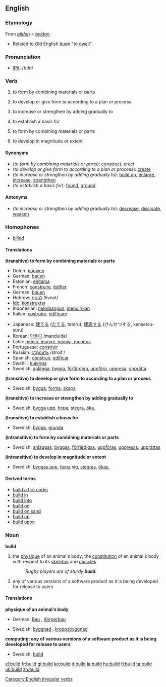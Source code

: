 ==English==

===Etymology===
From {{ME.}} ''[[bilden]]'' < {{OE.}} ''[[byldan]]''.
*Related to Old English ''[[buan]]'' "to [[dwell]]".

===Pronunciation===
*[[w:IPA|IPA]]: /bɪld/

===Verb===
[[Category:English irregular verbs]]
{{en-verb2|'''build'''|'''[[builds]]'''|'''[[built]]'''|'''[[built]]'''|'''[[building]]'''}}
#{{transitive}} to form by combining materials or parts
#{{transitive}} to develop or give form to according to a plan or process
#{{transitive}} to increase or strengthen by adding gradually to
#{{transitive}} to establish a basis for
#{{intransitive}} to form by combining materials or parts
#{{intransitive}} to develop in magnitude or extent

====Synonyms====
*(''to form by combining materials or parts''): [[construct]], [[erect]]
*(''to develop or give form to according to a plan or process''): [[create]]
*(''to increase or strengthen by adding gradually to''): [[build up]], [[enlarge]], [[increase]], [[strengthen]]
*(''to establish a basis for''): [[found]], [[ground]]

====Antonyms====
*(''to increase or strengthen by adding gradually to''): [[decrease]], [[dissipate]], [[weaken]]

===Homophones===
* [[billed]]

====Translations====
'''(transitive) to form by combining materials or parts'''
{{top}}
*Dutch: [[bouwen]]
*German: [[bauen]]
*Estonian: [[ehitama]]
*French: [[construire]], [[édifier]]
*German: [[bauen]]
*Hebrew: [[לבנות|לבנות]] /livnot/
*[[Ido]]: [[konstruktar]]
*Indonesian: [[bangun|membangun]], [[diri|mendirikan]]
*Italian: [[costruire]], [[edificare]]
{{mid}}
*Japanese: [[建てる]] ([[たてる]], tateru), [[建設]]する (けんせつする, kensetsu-suru)
*Korean: [[만들다]] /mandulda/
*Latin: [[munire|mūniō, munīre, munīvī, munītus]]
*Portuguese: [[construir]]
*Russian: [[строить]] /stroit'/
*Spanish: [[construir]], [[edificar]]
*Swahili: [[kujenga]]
*Swedish: [[anlägga]], [[bygga]], [[förfärdiga]], [[uppföra]], [[uppresa]], [[upprätta]]
{{bottom}}

'''(transitive) to develop or give form to according to a plan or process'''
{{top}}
{{mid}}
*Swedish: [[bygga]], [[forma]], [[skapa]]
{{bottom}}

'''(transitive) to increase or strengthen by adding gradually to'''
{{top}}
{{mid}}
*Swedish: [[bygga upp]], [[hopa]], [[stegra]], [[öka]], 
{{bottom}}

'''(transitive) to establish a basis for'''
{{top}}
{{mid}}
*Swedish: [[bygga]], [[grunda]]
{{bottom}}

'''(intransitive) to form by combining materials or parts'''
{{top}}
{{mid}}
*Swedish: [[anläggas]], [[byggas]], [[förfärdigas]], [[uppföras]], [[uppresas]], [[upprättas]]
{{bottom}}

'''(intransitive) to develop in magnitude or extent'''
{{top}}
{{mid}}
*Swedish: [[byggas upp]], [[hopa]] sig, [[stegras]], [[ökas]], 
{{bottom}}

====Derived terms====
*[[build a fire under]]
*[[build in]]
*[[build into]]
*[[build on]]
*[[build on sand]]
*[[build up]]
*[[build upon]]

===Noun===
'''build'''
# the [[physique]] of an animal's body; the [[constitution]] of an animal's body with respect to its [[skeleton]] and [[muscle]]s
#:''Rugby players are of sturdy '''build'''.''
# {{computing}} any of various versions of a software product as it is being developed for release to users

====Translations====
'''physique of an animal's body'''
{{top}}
*German: [[Bau]] {{m}}, [[Körperbau]] {{m}}
{{mid}}
*Swedish: [[byggnad]] {{c}}, [[kroppsbyggnad]] {{c}}
{{bottom}}

'''computing: any of various versions of a software product as it is being developed for release to users'''
{{top}}
{{mid}}
*Swedish: [[build#Swedish|build]] {{c}}
{{bottom}}

[[el:build]]
[[fr:build]]
[[gl:build]]
[[ko:build]]
[[it:build]]
[[la:build]]
[[hu:build]]
[[fi:build]]
[[ta:build]]
[[uk:build]]
[[zh:build]]
